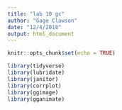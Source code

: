 ```yaml
---
title: "lab 10 gc"
author: "Gage Clawson"
date: "12/4/2018"
output: html_document
---
```


```r
knitr::opts_chunk$set(echo = TRUE)
```

```r
library(tidyverse)
library(lubridate)
library(janitor)
library(corrplot)
library(ggimage)
library(gganimate)



```

